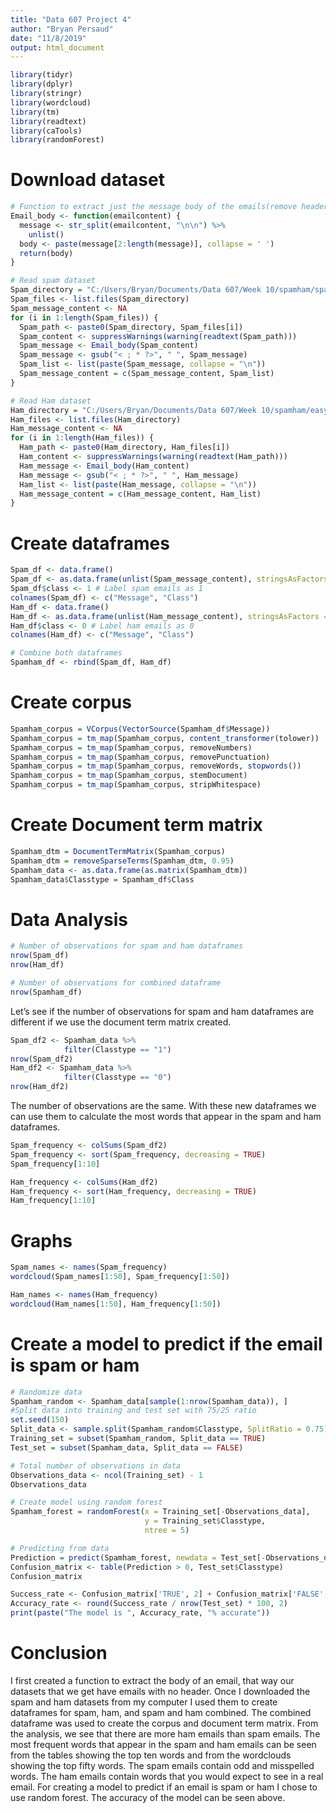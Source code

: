 ---
title: "Data 607 Project 4"
author: "Bryan Persaud"
date: "11/8/2019"
output: html_document
---

```{r}
library(tidyr)
library(dplyr)
library(stringr)
library(wordcloud)
library(tm)
library(readtext)
library(caTools)
library(randomForest)
```

# Download dataset

```{r}
# Function to extract just the message body of the emails(remove header)
Email_body <- function(emailcontent) {
  message <- str_split(emailcontent, "\n\n") %>%
    unlist()
  body <- paste(message[2:length(message)], collapse = ' ')
  return(body)
}
```

```{r}
# Read spam dataset
Spam_directory = "C:/Users/Bryan/Documents/Data 607/Week 10/spamham/spam_2/"
Spam_files <- list.files(Spam_directory)
Spam_message_content <- NA
for (i in 1:length(Spam_files)) {
  Spam_path <- paste0(Spam_directory, Spam_files[i])
  Spam_content <- suppressWarnings(warning(readtext(Spam_path)))
  Spam_message <- Email_body(Spam_content)
  Spam_message <- gsub("< ; * ?>", " ", Spam_message)
  Spam_list <- list(paste(Spam_message, collapse = "\n"))
  Spam_message_content = c(Spam_message_content, Spam_list)
}
```

```{r}
# Read Ham dataset
Ham_directory = "C:/Users/Bryan/Documents/Data 607/Week 10/spamham/easy_ham/"
Ham_files <- list.files(Ham_directory)
Ham_message_content <- NA
for (i in 1:length(Ham_files)) {
  Ham_path <- paste0(Ham_directory, Ham_files[i])
  Ham_content <- suppressWarnings(warning(readtext(Ham_path)))
  Ham_message <- Email_body(Ham_content)
  Ham_message <- gsub("< ; * ?>", " ", Ham_message)
  Ham_list <- list(paste(Ham_message, collapse = "\n"))
  Ham_message_content = c(Ham_message_content, Ham_list)
}
```

# Create dataframes

```{r}
Spam_df <- data.frame()
Spam_df <- as.data.frame(unlist(Spam_message_content), stringsAsFactors = FALSE)
Spam_df$class <- 1 # Label spam emails as 1
colnames(Spam_df) <- c("Message", "Class")
Ham_df <- data.frame()
Ham_df <- as.data.frame(unlist(Ham_message_content), stringsAsFactors = FALSE)
Ham_df$class <- 0 # Label ham emails as 0
colnames(Ham_df) <- c("Message", "Class")
```

```{r}
# Combine both dataframes
Spamham_df <- rbind(Spam_df, Ham_df)
```

# Create corpus
```{r}
Spamham_corpus = VCorpus(VectorSource(Spamham_df$Message))
Spamham_corpus = tm_map(Spamham_corpus, content_transformer(tolower))
Spamham_corpus = tm_map(Spamham_corpus, removeNumbers)
Spamham_corpus = tm_map(Spamham_corpus, removePunctuation)
Spamham_corpus = tm_map(Spamham_corpus, removeWords, stopwords())
Spamham_corpus = tm_map(Spamham_corpus, stemDocument)
Spamham_corpus = tm_map(Spamham_corpus, stripWhitespace)
```

# Create Document term matrix

```{r}
Spamham_dtm = DocumentTermMatrix(Spamham_corpus)
Spamham_dtm = removeSparseTerms(Spamham_dtm, 0.95)
Spamham_data <- as.data.frame(as.matrix(Spamham_dtm))
Spamham_data$Classtype = Spamham_df$Class
```

# Data Analysis

```{r}
# Number of observations for spam and ham dataframes
nrow(Spam_df)
nrow(Ham_df)
```

```{r}
# Number of observations for combined dataframe
nrow(Spamham_df)
```

Let's see if the number of observations for spam and ham dataframes are different if we use the document term matrix created.

```{r}
Spam_df2 <- Spamham_data %>% 
            filter(Classtype == "1")
nrow(Spam_df2)
Ham_df2 <- Spamham_data %>%
            filter(Classtype == "0")
nrow(Ham_df2)
```

The number of observations are the same. With these new dataframes we can use them to calculate the most words that appear in the spam and ham dataframes.

```{r}
Spam_frequency <- colSums(Spam_df2)
Spam_frequency <- sort(Spam_frequency, decreasing = TRUE)
Spam_frequency[1:10]
```

```{r}
Ham_frequency <- colSums(Ham_df2)
Ham_frequency <- sort(Ham_frequency, decreasing = TRUE)
Ham_frequency[1:10]
```

# Graphs

```{r}
Spam_names <- names(Spam_frequency)
wordcloud(Spam_names[1:50], Spam_frequency[1:50])
```

```{r}
Ham_names <- names(Ham_frequency)
wordcloud(Ham_names[1:50], Ham_frequency[1:50])
```

# Create a model to predict if the email is spam or ham

```{r}
# Randomize data
Spamham_random <- Spamham_data[sample(1:nrow(Spamham_data)), ]
#Split data into training and test set with 75/25 ratio
set.seed(150)
Split_data <- sample.split(Spamham_random$Classtype, SplitRatio = 0.75)
Training_set = subset(Spamham_random, Split_data == TRUE)
Test_set = subset(Spamham_data, Split_data == FALSE)
```

```{r}
# Total number of observations in data
Observations_data <- ncol(Training_set) - 1
Observations_data
```

```{r}
# Create model using random forest
Spamham_forest = randomForest(x = Training_set[-Observations_data], 
                              y = Training_set$Classtype,
                              ntree = 5)
```

```{r}
# Predicting from data
Prediction = predict(Spamham_forest, newdata = Test_set[-Observations_data])
Confusion_matrix <- table(Prediction > 0, Test_set$Classtype)
Confusion_matrix
```

```{r}
Success_rate <- Confusion_matrix['TRUE', 2] + Confusion_matrix['FALSE', 1]
Accuracy_rate <- round(Success_rate / nrow(Test_set) * 100, 2)
print(paste("The model is ", Accuracy_rate, "% accurate"))
```

# Conclusion

I first created a function to extract the body of an email, that way our datasets that we get have emails with no header. Once I downloaded the spam and ham datasets from my computer I used them to create dataframes for spam, ham, and spam and ham combined. The combined dataframe was used to create the corpus and document term matrix. From the analysis, we see that there are more ham emails than spam emails. The most frequent words that appear in the spam and ham emails can be seen from the tables showing the top ten words and from the wordclouds showing the top fifty words. The spam emails contain odd and misspelled words. The ham emails contain words that you would expect to see in a real email. For creating a model to predict if an email is spam or ham I chose to use random forest. The accuracy of the model can be seen above. 